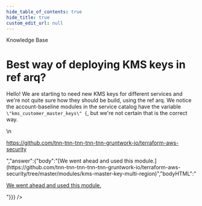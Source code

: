 ```yaml
---
hide_table_of_contents: true
hide_title: true
custom_edit_url: null
---
```



<head>
  <link rel="canonical" href="https://github.com/tnn-tnn-tnn-tnn-tnn-gruntwork-io/knowledge-base/discussions/189" />
</head>

<CenterLayout>
<span className="searchCategory">Knowledge Base</span>
<h1>Best way of deploying KMS keys in ref arq?</h1>
<GitHub discussion={{"id":"D_kwDOF8slf84AOwwe","number":189,"author":{"login":"umm0n"},"title":"Best way of deploying KMS keys in ref arq?","body":"Hello! We are starting to need new KMS keys for different services and we're not quite sure how they should be build, using the ref arq. We notice the account-baseline modules in the service catalog have the variable `\"kms_customer_master_keys\" {`, but we're not certain that is the correct way.\r\n\r\nhttps://github.com/tnn-tnn-tnn-tnn-tnn-gruntwork-io/terraform-aws-security","bodyHTML":"<p dir=\"auto\">Hello! We are starting to need new KMS keys for different services and we're not quite sure how they should be build, using the ref arq. We notice the account-baseline modules in the service catalog have the variable <code class=\"notranslate\">\"kms_customer_master_keys\" {</code>, but we're not certain that is the correct way.</p>\n<p dir=\"auto\"><a href=\"https://github.com/tnn-tnn-tnn-tnn-tnn-gruntwork-io/terraform-aws-security\">https://github.com/tnn-tnn-tnn-tnn-tnn-gruntwork-io/terraform-aws-security</a></p>","answer":{"body":"[We went ahead and used this module.](https://github.com/tnn-tnn-tnn-tnn-tnn-gruntwork-io/terraform-aws-security/tree/master/modules/kms-master-key-multi-region)","bodyHTML":"<p dir=\"auto\"><a href=\"https://github.com/tnn-tnn-tnn-tnn-tnn-gruntwork-io/terraform-aws-security/tree/master/modules/kms-master-key-multi-region\">We went ahead and used this module.</a></p>"}}} />

</CenterLayout>
  

<!-- ##DOCS-SOURCER-START
{
  "sourcePlugin": "github-discussions",
  "hash": "c856e4eeba91bc326616c97a814d9dea"
}
##DOCS-SOURCER-END -->
